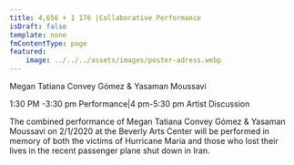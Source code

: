 ```yaml
---
title: 4,656 + 1 176 |Collaborative Performance
isDraft: false
template: none
fmContentType: page
featured:
    image: ../../../assets/images/poster-adress.webp
---
```


Megan Tatiana Convey Gómez & Yasaman Moussavi

1:30 PM -3:30 pm Performance|4 pm-5:30 pm Artist Discussion

The combined performance of Megan Tatiana Convey Gómez & Yasaman Moussavi on 2/1/2020 at the Beverly Arts Center will be performed in memory of both the victims of Hurricane Maria and those who lost their lives in the recent passenger plane shut down in Iran.